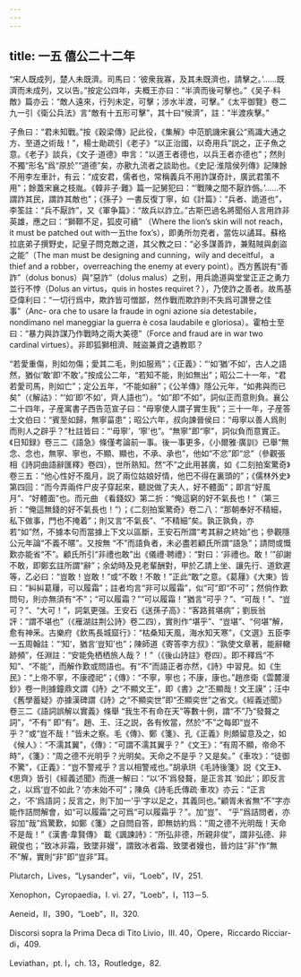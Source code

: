 ```yaml
---
---
---
```

title: 一五 僖公二十二年
---




“宋人既成列，楚人未既濟。司馬曰：‘彼衆我寡，及其未既濟也，請擊之。’……既濟而未成列，又以告。”按定公四年，夫概王亦曰：“半濟而後可擊也。”《吴子·料敵》篇亦云：“敵人遠來，行列未定，可擊；涉水半渡，可擊。”《太平御覽》卷二九一引《衛公兵法》言“敵有十五形可擊”，其十曰“候濟”，註：“半渡疾擊。”

子魚曰：“君未知戰。”按《穀梁傳》記此役，《集解》中范凱譏宋襄公“焉識大通之方、至道之術哉！”，楊士勛疏引《老子》“以正治國，以奇用兵”説之，正子魚之意。《老子》談兵，《文子·道德》申言：“以道王者德也，以兵王者亦德也”；然則不獨“形名”爲“原於”“道德”矣，亦歠九流者之談助也。《史記·淮陰侯列傳》記陳餘不用李左車計，有云：“成安君，儒者也，常稱義兵不用詐謀奇計，廣武君策不用”；餘蓋宋襄之枝胤。《韓非子·難》篇一記舅犯曰：“‘戰陳之間不厭詐僞。’……不謂詐其民，謂詐其敵也”；《孫子》一書反復丁寧，如《計篇》：“兵者、詭道也”，李筌註：“兵不厭詐”，又《軍争篇》：“故兵以詐立。”古斯巴過名將聞俗人言用詐非英雄，應之曰：“獅鞹不足，狐皮可續” （Where the lion’s skin will not reach，it must be patched out with一五the fox’s），即勇所勿克者，當佐以譎耳。蘇格拉底弟子撰野史，記皇子問克敵之道，其父教之曰：“必多謀善詐，兼黠賊與劇盜之能”（The man must be designing and cunning，wily and deceitful， a thief and a robber，overreaching the enemy at every point）。西方舊説有“善詐”（dolus bonus）與“惡詐”（dolus malus）之别，用兵詭道與堂堂正正之勇力並行不悖（Dolus an virtus，quis in hostes requiret？），乃使詐之善者。故馬基亞偉利曰：“一切行爲中，欺詐皆可憎鄙，然作戰而欺詐則不失爲可讚譽之佳事”（Anc- ora che to usare la fraude in ogni azione sia detestabile，nondimano nel maneggiar la guerra è cosa laudabile e gloriosa）。霍柏士至曰：“暴力與詐謀乃作戰時之兩大美德”（Force and fraud are in war two cardinal virtues）。非即狐獅相濟、賊盜兼資之遺教耶？

“若愛重傷，則如勿傷；愛其二毛，則如服焉”；《正義》：“‘如’猶‘不如’，古人之語然，猶似‘敢’即‘不敢’。”按成公二年，“若知不能，則如無出”；昭公二十一年，“君若愛司馬，則如亡”；定公五年，“不能如辭”；《公羊傳》隱公元年，“如弗與而已矣”（《解詁》：“‘如’即‘不如’，齊人語也”）。“如”即“不如”，詞似正而意則負。襄公二十四年，子産寓書子西告范宣子曰：“毋寧使人謂子實生我”；三十一年，子産答士文伯曰：“賓至如歸，無寧菑患”；昭公六年，叔向諫晉侯曰：“毋寧以善人爲則而則人之辟乎？”杜註皆曰：“‘毋寧’，‘寧’也”。“無寧”即“寧”，詞似負而意實正。《日知録》卷三二《語急》條僅考論前一事。後一事更多，《小爾雅·廣訓》已舉“無念、念也，無寧、寧也，不顯、顯也，不承、承也”，他如“不忿”即“忿”（參觀張相《詩詞曲語辭匯釋》卷四），世所熟知。然“不”之此用甚廣，如《二刻拍案驚奇》卷三五：“他心性好不風月，説了兩位姑娘好情，他巴不得在裏頭的”；《儒林外史》第四回：“而今弄兩件尸皮子穿起來，聽説做了夫人，好不體面”；即言“好風月”、“好體面”也。而元曲 《看錢奴》第二折：“俺這窮的好不氣長也！”（第三折：“俺這無錢的好不氣長也！”）；《二刻拍案驚奇》卷二八：“那朝奉好不精細，私下做事，門也不掩着”；則又言“不氣長”、“不精細”矣。孰正孰負，亦若“如”然，不據本句而當據上下文以區斷，王安石所謂“考其辭之終始”也；參觀隱公元年論“不義不暱”。又按無 “不”而語負者，未必盡若顧氏所謂“語急”；請問或慨歎亦能省“不”。顧氏所引“非禮也敢”出《儀禮·聘禮》：“對曰：‘非禮也。敢！’”卻謝不敢，即鄭玄註所謂“辭”；余幼時及見老輩酬對，甲於乙請上坐、讓先行、道欽遲等，乙必曰：“豈敢！豈敢！”或“不敢！不敢！”正此“敢”之意。《葛屨》《大東》皆曰：“糾糾葛屨，可以履霜”；註者均言“非可以履霜”，似“可”即“不可”；然倘作歎問句，則亦無須有“不”；“可以履霜？”“可以履霜！”猶言“可乎？”、“可哉！”、“豈可？”、“大可！”，詞氣更强。王安石《送孫子高》：“客路貧堪病”；劉辰翁評：“謂不堪也”（《雁湖註荆公詩》卷二四），實則作“堪乎”、“豈堪”、“何堪”解，愈有神釆。古樂府《飲馬長城窟行》：“枯桑知天風，海水知天寒”，《文選》五臣李一五周翰註：“‘知’，猶言‘豈知’也”；陳師道《寄答李方叔》：“孰使文章著，能辭轍跡頻”，任淵註：“安能免栖栖旅人哉？！”（《後山詩註》卷四）。即不釋爲“不知”、“不能”，而解作歎或問語也。有“不”而語正者亦然，《詩》中習見。如《生民》：“上帝不寧，不康禋祀”；《傳》：“不寧，寧也；不康，康也。”趙彦衛《雲麓漫鈔》卷一則據鐘鼎文謂《詩》之“不顯文王”，即《書》之“丕顯哉！文王謨”；汪中《舊學蓄疑》亦據漢碑謂《詩》之“不顯奕世”即“丕顯奕世”之省文。《經義述聞》卷三二《語詞誤解以實義》條舉 “我生不有命在天”等數十例，謂“不”乃“發聱之詞”，“不有” 即“有”。趙、王、汪之説，各有攸當，然於“不”之每即“豈不乎？”或“豈不哉！”皆未之察。毛《傳》、鄭《箋》、孔《正義》則頗留意及之，如《候人》：“不濡其翼”，《傳》：“可謂不濡其翼乎？”《文王》：“有周不顯，帝命不時”，《箋》：“周之德不光明乎？光明矣。天命之不是乎？又是矣。”《車攻》：“徒御不驚”，《正義》：“豈不警戒乎？言以相警戒也。”胡承珙《毛詩後箋》説《文王》、《思齊》皆引《經義述聞》而進一解曰：“以‘不’爲發聱，是正言其 ‘如此’；即反言之，以爲‘豈不如此？’亦未始不可”；陳奂《詩毛氏傳疏·車攻》亦云：“正言之，‘不’爲語詞；反言之，則下加一‘乎’字以足之，其義同也。”顧胥未省無“不”字亦能作詰問解會，如“可以履霜”之可爲“可以履霜乎？”。加“豈”、 “乎”爲詰問者，亦容加“哉”爲驚歎，如鄭《箋》之自問自答，即無妨約爲：“周之德不光明哉！天命不是哉！”《漢書·韋賢傳》 載《諷諫詩》：“所弘非德，所親非俊”，謂非弘德、非親俊也；“致冰非霜，致墜非嫚”，謂致冰者霜、致墜者嫚也，晉灼註“非”作“無不”解，實則“非”即“豈非”耳。

Plutarch，Lives，“Lysander”，vii，“Loeb”，IV，251.

Xenophon，Cyropaedia，I. vi. 27，“Loeb”，I，113－5.

Aeneid，II，390，“Loeb”，II，320.

Discorsi sopra la Prima Deca di Tito Livio，III. 40，Opere，Riccardo Ricciar- di，409.

Leviathan，pt. I，ch. 13，Routledge，82.